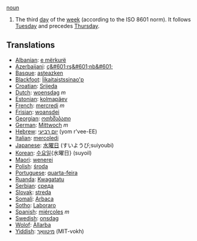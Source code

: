 [[noun]]

#The third [[day]] of the [[week]] (according to the ISO 8601 norm).  It follows [[Tuesday]] and precedes [[Thursday]].

==Translations==
*[[Albanian]]: [[e mërkurë]]
*[[Azerbaijani]]: [[ç&#601;rş&#601;nb&#601;]]
*[[Basque]]: [[asteazken]]
*[[Blackfoot]]: [[Ííkaitaistssinao'p]]
*[[Croatian]]: [[Srijeda]]
*[[Dutch]]: [[woensdag]] ''m''
*[[Estonian]]: [[kolmapäev]]
*[[French]]: [[mercredi]] ''m''
*[[Frisian]]: [[woansdei]]
*[[Georgian]]: [[ოთხშაბათი]]
*[[German]]: [[Mittwoch]] ''m''
*[[Hebrew]]: [[יום רביעי]] (yom r'vee-EE)
*[[Italian]]: [[mercoledi]]
*[[Japanese]]: [[水曜日]] (すいようび;suiyoubi)
*[[Korean]]: [[수요일]]{水曜日} (suyoil)
*[[Maori]]: [[wenerei]]
*[[Polish]]: [[środa]]
*[[Portuguese]]: [[quarta-feira]]
*[[Ruanda]]: [[Kwagatatu]]
*[[Serbian]]: [[среда]]
*[[Slovak]]: [[streda]]
*[[Somali]]: [[Arbaca]]
*[[Sotho]]: [[Laboraro]]
*[[Spanish]]: [[miércoles]] ''m''
*[[Swedish]]: [[onsdag]]
*[[Wolof]]: [[Àllarba]]
*[[Yiddish]]: [[מיטוואָך]] (MIT-vokh)